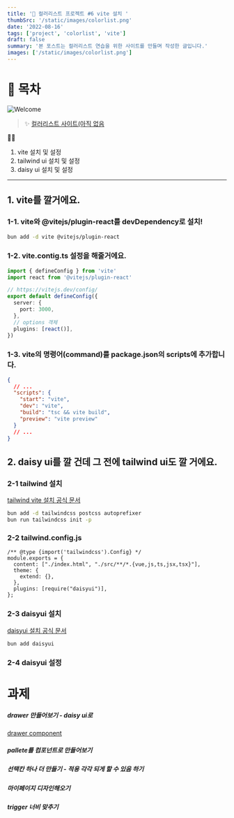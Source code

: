 ```yaml
---
title: '🎉 컬러리스트 프로젝트 #6 vite 설치 '
thumbSrc: '/static/images/colorlist.png'
date: '2022-08-16'
tags: ['project', 'colorlist', 'vite']
draft: false
summary: '본 포스트는 컬러리스트 연습을 위한 사이트를 만들며 작성한 글입니다.'
images: ['/static/images/colorlist.png']
---
```


# 📌 목차

![Welcome](/static/images/colorlist.png)

> ✨ [컬러리스트 사이트(아직 없음](https://www.)

💁🏻

1. vite 설치 및 설정
2. tailwind ui 설치 및 설정
3. daisy ui 설치 및 설정

---

## 1. vite를 깔거에요.

### 1-1. vite와 @vitejs/plugin-react를 devDependency로 설치!

```bash
bun add -d vite @vitejs/plugin-react
```

### 1-2. vite.contig.ts 설정을 해줄거에요.

```ts
import { defineConfig } from 'vite'
import react from '@vitejs/plugin-react'

// https://vitejs.dev/config/
export default defineConfig({
  server: {
    port: 3000,
  },
  // options 객체
  plugins: [react()],
})
```

### 1-3. vite의 명령어(command)를 package.json의 scripts에 추가합니다.

```json
{
  // ...
  "scripts": {
    "start": "vite",
    "dev": "vite",
    "build": "tsc && vite build",
    "preview": "vite preview"
  }
  // ...
}
```

## 2. daisy ui를 깔 건데 그 전에 tailwind ui도 깔 거에요.

### 2-1 tailwind 설치

[tailwind vite 설치 공식 문서](https://tailwindcss.com/docs/guides/vite)

```bash
bun add -d tailwindcss postcss autoprefixer
bun run tailwindcss init -p
```

### 2-2 tailwind.config.js

```
/** @type {import('tailwindcss').Config} */
module.exports = {
  content: ["./index.html", "./src/**/*.{vue,js,ts,jsx,tsx}"],
  theme: {
    extend: {},
  },
  plugins: [require("daisyui")],
};
```

### 2-3 daisyui 설치

[daisyui 설치 공식 문서](https://daisyui.com/docs/install/)

```bash
bun add daisyui
```

### 2-4 daisyui 설정

# 과제

##### drawer 만들어보기 - daisy ui로

[drawer component](https://daisyui.com/components/drawer/)

##### pallete를 컴포넌트로 만들어보기

##### 선택칸 하나 더 만들기 - 적용 각각 되게 할 수 있음 하기

##### 마이페이지 디자인해오기

##### trigger 너비 맞추기
